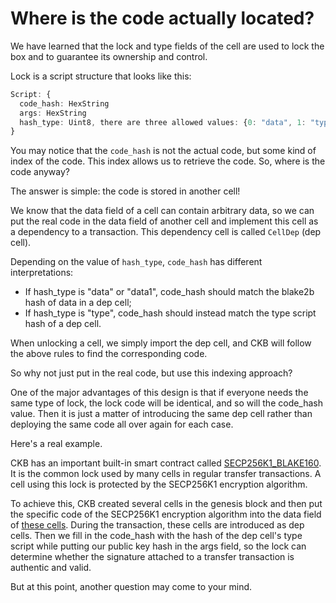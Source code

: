 # Where is the code actually located?

We have learned that the lock and type fields of the cell are used to lock the box and to guarantee its ownership and control.

Lock is a script structure that looks like this:

```ts
Script: {
  code_hash: HexString
  args: HexString
  hash_type: Uint8, there are three allowed values: {0: "data", 1: "type", 2: "data1"}
}
```

You may notice that the `code_hash` is not the actual code, but some kind of index of the code. This index allows us to retrieve the code. So, where is the code anyway?

The answer is simple: the code is stored in another cell!

We know that the data field of a cell can contain arbitrary data, so we can put the real code in the data field of another cell and implement this cell as a dependency to a transaction. This dependency cell is called `CellDep` (dep cell).

Depending on the value of `hash_type`, `code_hash` has different interpretations:
- If hash_type is "data" or "data1", code_hash should match the blake2b hash of data in a dep cell;
- If hash_type is "type", code_hash should instead match the type script hash of a dep cell.

When unlocking a cell, we simply import the dep cell, and CKB will follow the above rules to find the corresponding code.

So why not just put in the real code, but use this indexing approach?

One of the major advantages of this design is that if everyone needs the same type of lock, the lock code will be identical, and so will the code_hash value. Then it is just a matter of introducing the same dep cell rather than deploying the same code all over again for each case.

Here's a real example.

CKB has an important built-in smart contract called [SECP256K1_BLAKE160](https://pudge.explorer.nervos.org/scripts#secp256k1_blake160). It is the common lock used by many cells in regular transfer transactions. A cell using this lock is protected by the SECP256K1 encryption algorithm.

To achieve this, CKB created several cells in the genesis block and then put the specific code of the SECP256K1 encryption algorithm into the data field of [these cells](https://github.com/nervosnetwork/rfcs/blob/master/rfcs/0024-ckb-genesis-script-list/0024-ckb-genesis-script-list.md#secp256k1blake160). During the transaction, these cells are introduced as dep cells. Then we fill in the code_hash with the hash of the dep cell's type script while putting our public key hash in the args field, so the lock can determine whether the signature attached to a transfer transaction is authentic and valid.

But at this point, another question may come to your mind.

